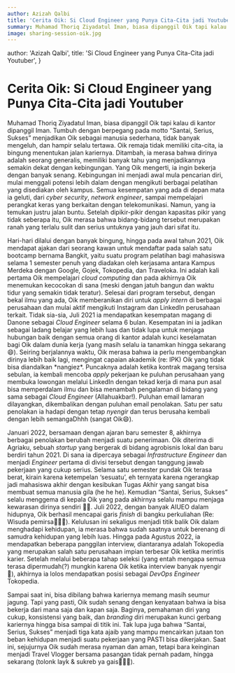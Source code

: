 ```yaml
---
author: Azizah Qalbi
title: 'Cerita Oik: Si Cloud Engineer yang Punya Cita-Cita jadi Youtuber'
summary: Muhamad Thoriq Ziyadatul Iman, biasa dipanggil Oik tapi kalau di kantor dipanggil Iman. Tumbuh dengan berpegang pada motto “Santai, Serius, Sukses” menjadikan Oik sebagai manusia sederhana, tidak banyak mengeluh, dan hampir selalu tertawa.
image: sharing-session-oik.jpg
---
```



  author: 'Azizah Qalbi',
  title: 'Si Cloud Engineer yang Punya Cita-Cita jadi Youtuber',
}

# Cerita Oik: Si Cloud Engineer yang Punya Cita-Cita jadi Youtuber

Muhamad Thoriq Ziyadatul Iman, biasa dipanggil Oik tapi kalau di kantor dipanggil Iman. Tumbuh dengan berpegang pada motto “Santai, Serius, Sukses” menjadikan Oik sebagai manusia sederhana, tidak banyak mengeluh, dan hampir selalu tertawa. Oik remaja tidak memiliki cita-cita, ia bingung menentukan jalan kariernya. Ditambah, ia merasa bahwa dirinya adalah seorang generalis, memiliki banyak tahu yang menjadikannya semakin dekat dengan kebingungan. Yang Oik mengerti, ia ingin bekerja dengan banyak senang. Kebingungan ini menjadi awal mula pencarian diri, mulai menggali potensi lebih dalam dengan mengikuti berbagai pelatihan yang disediakan oleh kampus. Semua kesempatan yang ada di depan mata ia geluti, dari _cyber security_, _network engineer_, sampai mempelajari perangkat keras yang berkaitan dengan telekomunikasi. Namun, yang ia temukan justru jalan buntu. Setelah dipikir-pikir dengan kapasitas pikir yang tidak seberapa itu, Oik merasa bahwa bidang-bidang tersebut merupakan ranah yang terlalu sulit dan serius untuknya yang jauh dari sifat itu.

Hari-hari dilalui dengan banyak bingung, hingga pada awal tahun 2021, Oik mendapat ajakan dari seorang kawan untuk mendaftar pada salah satu bootcamp bernama Bangkit, yaitu suatu program pelatihan bagi mahasiswa selama 1 semester penuh yang diadakan oleh kerjasama antara Kampus Merdeka dengan Google, Gojek, Tokopedia, dan Traveloka. Ini adalah kali pertama Oik mempelajari _cloud computing_ dan pada akhirnya Oik menemukan kecocokan di sana (meski dengan jatuh bangun dan waktu tidur yang semakin tidak teratur). Selesai dari program tersebut, dengan bekal ilmu yang ada, Oik memberanikan diri untuk _apply intern_ di berbagai perusahaan dan mulai aktif mengikuti Instagram dan LinkedIn perusahaan terkait. Tidak sia-sia, Juli 2021 ia mendapatkan kesempatan magang di Danone sebagai _Cloud Engineer_ selama 6 bulan. Kesempatan ini ia jadikan sebagai ladang belajar yang lebih luas dan tidak lupa untuk menjaga hubungan baik dengan semua orang di kantor adalah kunci keselamatan bagi Oik dalam dunia kerja (yang masih selalu ia tanamkan hingga sekarang 😄). Seiring berjalannya waktu, Oik merasa bahwa ia perlu mengembangkan dirinya lebih baik lagi, mengingat capaian akademik (re: IPK) Oik yang tidak bisa diandalkan \*nangiez\*. Puncaknya adalah ketika kontrak magang tersisa sebulan, ia kembali mencoba _apply_ pekerjaan ke puluhan perusahaan yang membuka lowongan melalui LinkedIn dengan tekad kerja di mana pun asal bisa memperdalam ilmu dan bisa menambah pengalaman di bidang yang sama sebagai _Cloud Engineer_ (Allahuakbar!). Puluhan email lamaran dilayangkan, dikembalikan dengan puluhan email penolakan. Satu per satu penolakan ia hadapi dengan tetap _nyengir_ dan terus berusaha kembali dengan lebih semangaDhhh (sangat Oik😄).

Januari 2022, bersamaan dengan ajaran baru semester 8, akhirnya berbagai penolakan berubah menjadi suatu penerimaan. Oik diterima di Agriaku, sebuah _startup_ yang bergerak di bidang agrobisnis lokal dan baru berdiri tahun 2021. Di sana ia dipercaya sebagai _Infrastructure Engineer_ dan menjadi _Engineer_ pertama di divisi tersebut dengan tanggung jawab pekerjaan yang cukup serius. Selama satu semester pundak Oik terasa berat, kirain karena ketempelan ‘sesuatu’, eh ternyata karena ngerangkap jadi mahasiswa akhir dengan kesibukan Tugas Akhir yang sangat bisa membuat semua manusia gila (he he he). Kemudian “Santai, Serius, Sukses” selalu menggema di kepala Oik yang pada akhirnya selalu mampu menjaga kewarasan dirinya sendiri 🙏🏻. Juli 2022, dengan banyak AIUEO dalam hidupnya, Oik berhasil mencapai garis _finish_ di bangku perkuliahan (Re: Wisuda pemirsa🥳🙏🏻). Kelulusan ini sekaligus menjadi titik balik Oik dalam menghadapi kehidupan, ia merasa bahwa sudah saatnya untuk berenang di samudra kehidupan yang lebih luas. Hingga pada Agustus 2022, ia mendapatkan beberapa panggilan interview, diantaranya adalah Tokopedia yang merupakan salah satu perusahaan impian terbesar Oik ketika merintis karier. Setelah melalui beberapa tahap seleksi (yang entah mengapa semua terasa dipermudah(?) mungkin karena Oik ketika interview banyak nyengir😬), akhirnya ia lolos mendapatkan posisi sebagai _DevOps Engineer_ Tokopedia.

Sampai saat ini, bisa dibilang bahwa kariernya memang masih seumur jagung. Tapi yang pasti, Oik sudah senang dengan kenyataan bahwa ia bisa bekerja dari mana saja dan kapan saja. Baginya, pemahaman diri yang cukup, konsistensi yang baik, dan _branding_ diri merupakan kunci gerbang kariernya hingga bisa sampai di titik ini. Tak lupa juga bahwa “Santai, Serius, Sukses” menjadi tiga kata ajaib yang mampu mencairkan jutaan ton beban kehidupan menjadi suatu pekerjaan yang PASTI bisa dikerjakan. Saat ini, sejujurnya Oik sudah merasa nyaman dan aman, tetapi bara keinginan menjadi Travel Vlogger bersama pasangan tidak pernah padam, hingga sekarang (tolonk layk & sukreb ya gais🙏🏻😃).

